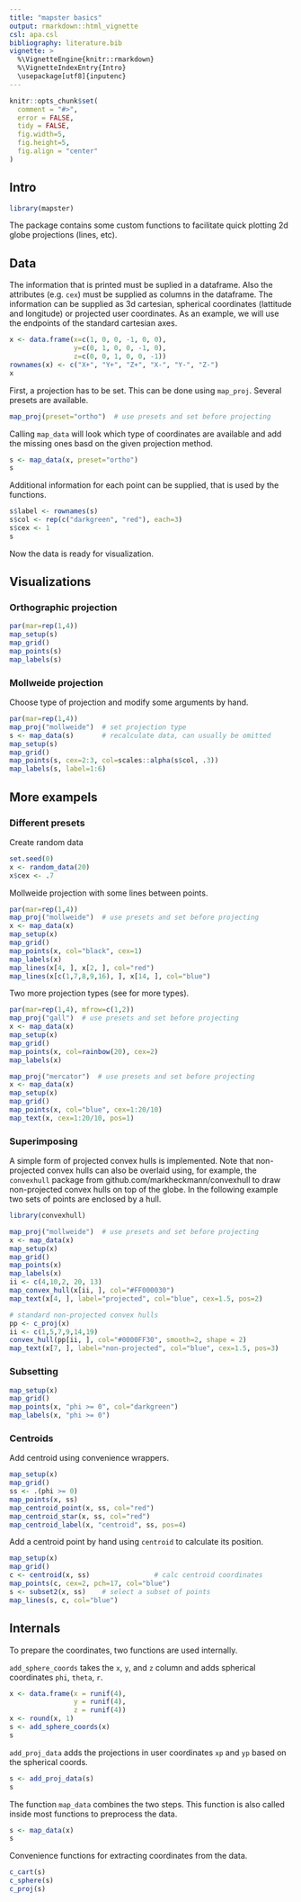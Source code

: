 ```yaml
---
title: "mapster basics"
output: rmarkdown::html_vignette
csl: apa.csl
bibliography: literature.bib
vignette: >
  %\VignetteEngine{knitr::rmarkdown}
  %\VignetteIndexEntry{Intro}
  \usepackage[utf8]{inputenc}
---
```



```r
knitr::opts_chunk$set(
  comment = "#>",
  error = FALSE,
  tidy = FALSE,
  fig.width=5, 
  fig.height=5,
  fig.align = "center"
)
```

## Intro

```r
library(mapster)
```

The package contains some custom functions to facilitate quick plotting 2d globe projections (lines, etc). 


## Data

The information that is printed must be suplied in a dataframe. Also the attributes (e.g. `cex`) must be supplied as columns in the dataframe. 
The information can be supplied as 3d cartesian, spherical coordinates (lattitude and longitude) or projected user coordinates. As an example, we will use the endpoints of the standard cartesian axes.

```r
x <- data.frame(x=c(1, 0, 0, -1, 0, 0),
                y=c(0, 1, 0, 0, -1, 0),
                z=c(0, 0, 1, 0, 0, -1))
rownames(x) <- c("X+", "Y+", "Z+", "X-", "Y-", "Z-")
x
```

First, a projection has to be set. This can be done using `map_proj`. Several presets are available.

```r
map_proj(preset="ortho")  # use presets and set before projecting
```

Calling `map_data` will look which type of coordinates are available and add the missing ones basd on the given projection method.

```r
s <- map_data(x, preset="ortho")
s
```

Additional information  for each point can be supplied, that is used by the functions.

```r
s$label <- rownames(s)
s$col <- rep(c("darkgreen", "red"), each=3)
s$cex <- 1
s
```

Now the data is ready for visualization.



## Visualizations

### Orthographic projection

```r
par(mar=rep(1,4))
map_setup(s)
map_grid()
map_points(s)
map_labels(s)
```


### Mollweide projection

Choose type of projection and modify some arguments by hand.

```r
par(mar=rep(1,4))
map_proj("mollweide")  # set projection type
s <- map_data(s)       # recalculate data, can usually be omitted
map_setup(s)
map_grid()
map_points(s, cex=2:3, col=scales::alpha(s$col, .3))
map_labels(s, label=1:6)
```


## More exampels


### Different presets

Create random data

```r
set.seed(0)
x <- random_data(20)
x$cex <- .7
```

Mollweide projection with some lines between points.

```r
par(mar=rep(1,4))
map_proj("mollweide")  # use presets and set before projecting
x <- map_data(x)
map_setup(x)
map_grid()
map_points(x, col="black", cex=1)
map_labels(x)
map_lines(x[4, ], x[2, ], col="red")
map_lines(x[c(1,7,8,9,16), ], x[14, ], col="blue")
```

Two more projection types (see \code{mapproject::mapproj} for more types).

```r
par(mar=rep(1,4), mfrow=c(1,2))
map_proj("gall")  # use presets and set before projecting
x <- map_data(x)
map_setup(x)
map_grid()
map_points(x, col=rainbow(20), cex=2)
map_labels(x)

map_proj("mercator")  # use presets and set before projecting
x <- map_data(x)
map_setup(x)
map_grid()
map_points(x, col="blue", cex=1:20/10)
map_text(x, cex=1:20/10, pos=1)
```


### Superimposing

A simple form of projected convex hulls is implemented. Note that non-projected convex hulls can also be overlaid using, for example, the `convexhull` package from github.com/markheckmann/convexhull to draw non-projected convex hulls on top of the globe. In the following example two sets of points are enclosed by a hull.

```r
library(convexhull)

map_proj("mollweide")  # use presets and set before projecting
x <- map_data(x)
map_setup(x)
map_grid()
map_points(x)
map_labels(x)
ii <- c(4,10,2, 20, 13)
map_convex_hull(x[ii, ], col="#FF000030")
map_text(x[4, ], label="projected", col="blue", cex=1.5, pos=2)

# standard non-projected convex hulls
pp <- c_proj(x)
ii <- c(1,5,7,9,14,19) 
convex_hull(pp[ii, ], col="#0000FF30", smooth=2, shape = 2)
map_text(x[7, ], label="non-projected", col="blue", cex=1.5, pos=3)
```



### Subsetting

```r
map_setup(x)
map_grid()
map_points(x, "phi >= 0", col="darkgreen")
map_labels(x, "phi >= 0")
```


### Centroids 

Add centroid using convenience wrappers.

```r
map_setup(x)
map_grid()
ss <- .(phi >= 0)
map_points(x, ss)
map_centroid_point(x, ss, col="red")
map_centroid_star(x, ss, col="red")
map_centroid_label(x, "centroid", ss, pos=4)
```

Add a centroid point by hand using `centroid` to calculate its position.

```r
map_setup(x)
map_grid()
c <- centroid(x, ss)                # calc centroid coordinates
map_points(c, cex=2, pch=17, col="blue")
s <- subset2(x, ss)    # select a subset of points
map_lines(s, c, col="blue")
```



## Internals

To prepare the coordinates, two functions are used internally.

`add_sphere_coords` takes the `x`, `y`, and `z` column and adds spherical coordinates `phi`, `theta`, `r`. 

```r
x <- data.frame(x = runif(4),
                y = runif(4),
                z = runif(4))
x <- round(x, 1)
s <- add_sphere_coords(x)
s
```

`add_proj_data` adds the projections in user coordinates `xp` and `yp` based on the spherical coords. 

```r
s <- add_proj_data(s)
s
```

The function `map_data` combines the two steps. This function is also called inside most functions to preprocess the data.

```r
s <- map_data(x)
s
```

Convenience functions for extracting coordinates from the data.

```r
c_cart(s)
c_sphere(s)
c_proj(s)
```



